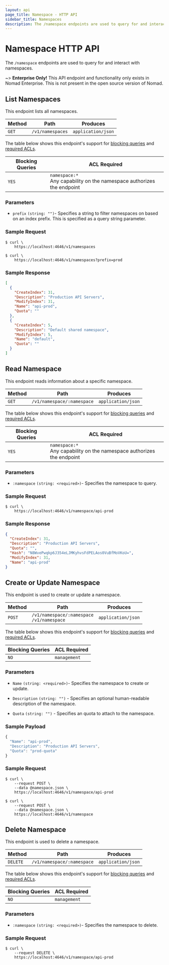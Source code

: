 ```yaml
---
layout: api
page_title: Namespace - HTTP API
sidebar_title: Namespaces
description: The /namespace endpoints are used to query for and interact with namespaces.
---
```


# Namespace HTTP API

The `/namespace` endpoints are used to query for and interact with namespaces.

~> **Enterprise Only!** This API endpoint and functionality only exists in
Nomad Enterprise. This is not present in the open source version of Nomad.

## List Namespaces

This endpoint lists all namespaces.

| Method | Path             | Produces           |
| ------ | ---------------- | ------------------ |
| `GET`  | `/v1/namespaces` | `application/json` |

The table below shows this endpoint's support for
[blocking queries](/api-docs#blocking-queries) and
[required ACLs](/api-docs#acls).

| Blocking Queries | ACL Required                                                               |
| ---------------- | -------------------------------------------------------------------------- |
| `YES`            | `namespace:*`<br />Any capability on the namespace authorizes the endpoint |

### Parameters

- `prefix` `(string: "")`- Specifies a string to filter namespaces on based on
  an index prefix. This is specified as a query string parameter.

### Sample Request

```shell
$ curl \
    https://localhost:4646/v1/namespaces
```

```shell
$ curl \
    https://localhost:4646/v1/namespaces?prefix=prod
```

### Sample Response

```json
[
  {
    "CreateIndex": 31,
    "Description": "Production API Servers",
    "ModifyIndex": 31,
    "Name": "api-prod",
    "Quota": ""
  },
  {
    "CreateIndex": 5,
    "Description": "Default shared namespace",
    "ModifyIndex": 5,
    "Name": "default",
    "Quota": ""
  }
]
```

## Read Namespace

This endpoint reads information about a specific namespace.

| Method | Path                       | Produces           |
| ------ | -------------------------- | ------------------ |
| `GET`  | `/v1/namespace/:namespace` | `application/json` |

The table below shows this endpoint's support for
[blocking queries](/api-docs#blocking-queries) and
[required ACLs](/api-docs#acls).

| Blocking Queries | ACL Required                                                               |
| ---------------- | -------------------------------------------------------------------------- |
| `YES`            | `namespace:*`<br />Any capability on the namespace authorizes the endpoint |

### Parameters

- `:namespace` `(string: <required>)`- Specifies the namespace to query.

### Sample Request

```shell
$ curl \
    https://localhost:4646/v1/namespace/api-prod
```

### Sample Response

```json
{
  "CreateIndex": 31,
  "Description": "Production API Servers",
  "Quota": "",
  "Hash": "N8WvePwqkp6J354eLJMKyhvsFdPELAos0VuBfMoVKoU=",
  "ModifyIndex": 31,
  "Name": "api-prod"
}
```

## Create or Update Namespace

This endpoint is used to create or update a namespace.

| Method | Path                                              | Produces           |
| ------ | ------------------------------------------------- | ------------------ |
| `POST` | `/v1/namespace/:namespace` <br /> `/v1/namespace` | `application/json` |

The table below shows this endpoint's support for
[blocking queries](/api-docs#blocking-queries) and
[required ACLs](/api-docs#acls).

| Blocking Queries | ACL Required |
| ---------------- | ------------ |
| `NO`             | `management` |

### Parameters

- `Name` `(string: <required>)`- Specifies the namespace to create or
  update.

- `Description` `(string: "")` - Specifies an optional human-readable
  description of the namespace.

- `Quota` `(string: "")` - Specifies an quota to attach to the namespace.

### Sample Payload

```javascript
{
  "Name": "api-prod",
  "Description": "Production API Servers",
  "Quota": "prod-quota"
}
```

### Sample Request

```shell
$ curl \
    --request POST \
    --data @namespace.json \
    https://localhost:4646/v1/namespace/api-prod
```

```shell
$ curl \
    --request POST \
    --data @namespace.json \
    https://localhost:4646/v1/namespace
```

## Delete Namespace

This endpoint is used to delete a namespace.

| Method   | Path                       | Produces           |
| -------- | -------------------------- | ------------------ |
| `DELETE` | `/v1/namespace/:namespace` | `application/json` |

The table below shows this endpoint's support for
[blocking queries](/api-docs#blocking-queries) and
[required ACLs](/api-docs#acls).

| Blocking Queries | ACL Required |
| ---------------- | ------------ |
| `NO`             | `management` |

### Parameters

- `:namespace` `(string: <required>)`- Specifies the namespace to delete.

### Sample Request

```shell
$ curl \
    --request DELETE \
    https://localhost:4646/v1/namespace/api-prod
```
